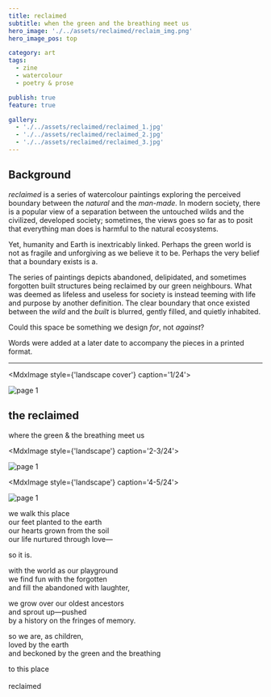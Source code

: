 ```yaml
---
title: reclaimed
subtitle: when the green and the breathing meet us
hero_image: './../assets/reclaimed/reclaim_img.png'
hero_image_pos: top

category: art
tags:
  - zine
  - watercolour
  - poetry & prose

publish: true
feature: true

gallery:
  - './../assets/reclaimed/reclaimed_1.jpg'
  - './../assets/reclaimed/reclaimed_2.jpg'
  - './../assets/reclaimed/reclaimed_3.jpg'
---
```


<!-- imports from jsx can go here -->

## Background

*reclaimed* is a series of watercolour paintings exploring the perceived boundary between the *natural* and the *man-made.* In modern society, there is a popular view of a separation between the untouched wilds and the civilized, developed society; sometimes, the views goes so far as to posit that everything man does is harmful to the natural ecosystems.

Yet, humanity and Earth is inextricably linked. Perhaps the green world is not as fragile and unforgiving as we believe it to be. Perhaps the very belief that a boundary exists is a.

The series of paintings depicts abandoned, delipidated, and sometimes forgotten built structures being reclaimed by our green neighbours. What was deemed as lifeless and useless for society is instead teeming with life and purpose by another definition. The clear boundary that once existed between the *wild* and the *built* is blurred, gently filled, and quietly inhabited.

Could this space be something we design *for*, not *against*?

Words were added at a later date to accompany the pieces in a printed format.

---

<MdxImage
  style={'landscape cover'}
  caption='1/24'>

  <img src='./../assets/reclaimed/reclaimed_1.jpg' alt='page 1' />

</MdxImage>

## the reclaimed
where the green & the breathing meet us

<MdxImage
  style={'landscape'}
  caption='2-3/24'>

  <img src='./../assets/reclaimed/reclaimed_2.jpg' alt='page 1' />

</MdxImage>

<MdxImage
  style={'landscape'}
  caption='4-5/24'>

  <img src='./../assets/reclaimed/reclaimed_3.jpg' alt='page 1' />

</MdxImage>


we walk this place  
our feet planted to the earth  
our hearts grown from the soil  
our life nurtured through love&mdash;

so it is.

with the world as our playground  
we find fun with the forgotten  
and fill the abandoned with laughter,

we grow over our oldest ancestors  
and sprout up&mdash;pushed  
by a history on the fringes of memory.

so we are, as children,  
loved by the earth  
and beckoned by the green and the breathing

to this place  
<br />
reclaimed